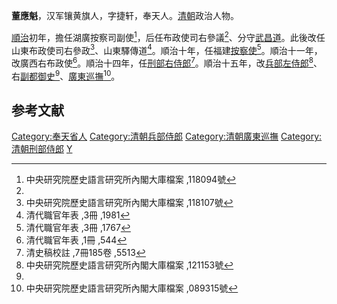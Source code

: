 '''董應魁'''，汉军镶黄旗人，字捷轩，奉天人。[[清朝|清朝]]政治人物。

[[順治|順治]]初年，擔任湖廣按察司副使<ref name="#1">中央研究院歷史語言研究所內閣大庫檔案 ,118094號</ref>，后任布政使司右參議<ref name="#1"/>、分守[[武昌道|武昌道]]。此後改任山東布政使司右參政<ref>中央研究院歷史語言研究所內閣大庫檔案 ,118107號</ref>、山東驛傳道<ref>清代職官年表 ,3冊 ,1981</ref>。順治十年，任福建[[按察使|按察使]]<ref>清代職官年表 ,3冊 ,1767</ref>。順治十一年，改廣西右布政使<ref>清代職官年表 ,1冊 ,544</ref>。順治十四年，任[[刑部右侍郎|刑部右侍郎]]<ref>清史稿校註 ,7冊185卷 ,5513</ref>。順治十五年，改[[兵部左侍郎|兵部左侍郎]]<ref name="#2">中央研究院歷史語言研究所內閣大庫檔案 ,121153號</ref>、右[[副都御史|副都御史]]<ref name="#2"/>、[[廣東巡撫|廣東巡撫]]<ref>中央研究院歷史語言研究所內閣大庫檔案 ,089315號</ref>。

==参考文献==
{{reflist}}
{{清朝人物小作品}}

[[Category:奉天省人|Category:奉天省人]]
[[Category:清朝兵部侍郎|Category:清朝兵部侍郎]]
[[Category:清朝廣東巡撫|Category:清朝廣東巡撫]]
[[Category:清朝刑部侍郎|Category:清朝刑部侍郎]]
[[Category:董姓|Y]]